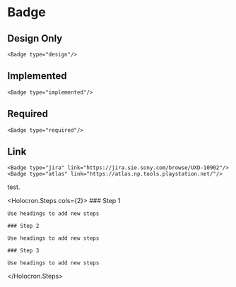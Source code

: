 # Badge

## Design Only

```mdx-code-block
<Badge type="design"/>
```

## Implemented

```mdx-code-block
<Badge type="implemented"/>
```

## Required

```mdx-code-block
<Badge type="required"/>
```

## Link

```mdx-code-block
<Badge type="jira" link="https://jira.sie.sony.com/browse/UXD-10902"/>
<Badge type="atlas" link="https://atlas.np.tools.playstation.net/"/>
```

test.

<Holocron.Steps cols={2}>
    ### Step 1

    Use headings to add new steps

    ### Step 2

    Use headings to add new steps

    ### Step 3

    Use headings to add new steps
</Holocron.Steps>

